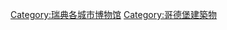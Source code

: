 {{Commons category|Museums in Göteborg}}

[[Category:瑞典各城市博物馆|Category:瑞典各城市博物馆]]
[[Category:哥德堡建築物|Category:哥德堡建築物]]